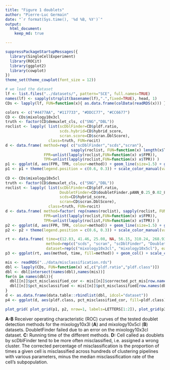 ```yaml
---
title: "Figure 1 doublets"
author: "Pierre-Luc Germain"
date: "`r format(Sys.time(), '%d %B, %Y')`"
output:
  html_document:
    keep_md: true

---
```


```r
suppressPackageStartupMessages({
  library(SingleCellExperiment)
  library(ROCit)
  library(ggplot2)
  library(cowplot)
})
theme_set(theme_cowplot(font_size = 12))

# we load the dataset
lf <- list.files("../datasets/", pattern="SCE", full.names=TRUE)
names(lf) <- sapply(strsplit(basename(lf),".",fixed=TRUE), head, 1)
CDs <- lapply(lf, FUN=function(x){ as.data.frame(colData(readRDS(x))) })
```

```r
colors <- c("#4477AA", "#117733", "#DDCC77", "#CC6677")
CD <- CDs$mixology10x3cl
truth <- factor(CD$demuxlet_cls, c("SNG","DBL"))
roclist <- lapply( list(scDblFinder=CD$pldf.ratio,
                        scds.hybrid=CD$hybrid_score,
                        scran.score=CD$scran.DblScore),
                   class=truth, FUN=rocit)
d <- data.frame( method=rep( c("scDblFinder","scds","scran"),
                             sapply(roclist, FUN=function(x) length(x$TPR)) ),
                 FPR=unlist(lapply(roclist,FUN=function(x) x$FPR)),
                 TPR=unlist(lapply(roclist,FUN=function(x) x$TPR)) )
p1 <- ggplot(d, aes(FPR, TPR, colour=method)) + geom_line(size=1.5) + ggtitle("mixology10x3cl")
p1 <- p1 + theme(legend.position = c(0.6, 0.3)) + scale_color_manual(values=colors[-2])
  
CD <- CDs$mixology10x5cl
truth <- factor(CD$demuxlet_cls, c("SNG","DBL"))
roclist <- lapply( list(scDblFinder=CD$pldf.ratio,
                        DoubletFinder=CD$doubletFinder.pANN_0.25_0.02_82,
                        scds=CD$hybrid_score,
                        scran=CD$scran.DblScore), 
                   class=truth, FUN=rocit)
d <- data.frame( method=factor( rep(names(roclist), sapply(roclist, FUN=function(x) length(x$TPR))), levels=names(roclist)),
                 FPR=unlist(lapply(roclist,FUN=function(x) x$FPR)),
                 TPR=unlist(lapply(roclist,FUN=function(x) x$TPR)) )
p2 <- ggplot(d, aes(FPR, TPR, colour=method)) + geom_line(size=1.5) + ggtitle("mixology10x5cl")
p2 <- p2 + theme(legend.position = c(0.6, 0.3)) + scale_color_manual(values=colors)
```

```r
rt <- data.frame( time=c(12.83, 41.46, 25.08, NA, 56.15, 310.24, 268.93, 722.031),
                  method=rep(c("scds", "scran", "scDblFinder", "DoubletFinder"),2),
                  dataset=rep(c("mixology10x3cl", "mixology10x5cl"), each=4))
p3 <- ggplot(rt, aes(method, time, fill=method)) + geom_col() + scale_color_manual(values=colors) + facet_wrap(~dataset, scale="free", nrow=2) + coord_flip() + ylab("Wall-time, in seconds") + theme(legend.position="none", axis.title.y=element_blank(), plot.margin=unit(c(1,2,1,1),"lines"))
```

```r
mis <- readRDS("../data/misclassification.rds")
dbl <- lapply(CDs, FUN=function(x) x[,c("pldf.ratio","pldf.class")])
dbl <- dbl[intersect(names(dbl),names(mis))]
for(n in names(dbl)){
  dbl[[n]]$pct_misclassified_cor <- mis[[n]]$corrected_pct_mis[row.names(dbl[[n]])]
  dbl[[n]]$pct_misclassified <- mis[[n]]$pct_misclassified[row.names(dbl[[n]])]
}
d <- as.data.frame(data.table::rbindlist(dbl, idcol="dataset"))
p4 <- ggplot(d, aes(pldf.class, pct_misclassified_cor, fill=pldf.class)) + geom_violin() + facet_wrap(~dataset) + ggtitle("Cluster mis-assignment") + theme(axis.title.x=element_blank(), legend.position="none") + ylab("Corrected % misclassification") + stat_summary(fun.y="mean", geom="point")
```

```r
plot_grid( plot_grid(p1, p2, nrow=1, labels=LETTERS[1:2]), plot_grid(p3, p4, nrow=1, labels=LETTERS[3:4], rel_widths=c(2,3)), nrow=2)
```

**A-B** Receiver operating characteristic (ROC) curves of the tested doublet detection methods for the mixology10x3l (**A**) and mixology10x5cl (**B**) datasets. DoubletFinder failed due to an error on the mixology10x3cl dataset. **C:** Running time of the different methods. **D:** Cell called as doublets by scDblFinder tend to be more often misclassified, i.e. assigned a wrong cluster. The corrected percentage of misclassification is the proportion of times a given cell is misclassified across hundreds of clustering pipelines with various parameters, minus the median misclassification rate of the cell's subpopulation.
